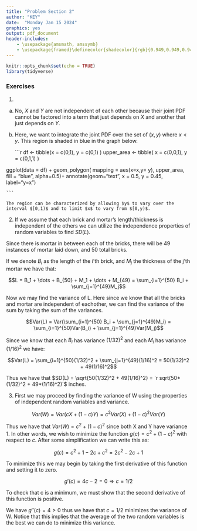 ```yaml
---
title: "Problem Section 2"
author: "KEY"
date:  "Monday Jan 15 2024"
graphics: yes
output: pdf_document
header-includes:
    - \usepackage{amsmath, amssymb}
    - \usepackage{framed}\definecolor{shadecolor}{rgb}{0.949,0.949,0.949}
---
```


```r
knitr::opts_chunk$set(echo = TRUE)
library(tidyverse)
```



### Exercises 

1. 
a.

    No, $X$ and $Y$ are not independent of each other because their joint PDF cannot be factored into a term that just depends on $X$ and another that just depends on $Y$.
    
b. 

    Here, we want to integrate the joint PDF over the set of $(x,y)$ where $x < y$. This region is shaded in blue in the graph below.

    ```r

df <- tibble(x = c(0,1),
             y = c(0,1) )
upper_area <- tibble( x = c(0,0,1), y = c(0,1,1) )

ggplot(data = df) +
  geom_polygon( mapping = aes(x=x,y= y), 
                upper_area, 
                fill = "blue",
                alpha=0.5)+ 
   annotate(geom="text", x = 0.5, y = 0.45, label="y=x")
  

    ```
   
    The region can be characterized by allowing $y$ to vary over the interval $[0,1)$ and to limit $x$ to vary from $[0,y)$. 
   
  \begin{align*}
    P(X < Y) &= \int\limits_{0}^{1} \int\limits_{0}^{y} f(x,y) dx dy, \\
    &= \int\limits_{0}^{1} \int\limits_{0}^{y} (2x +y - 2\:x\:y) dx\:dy \\
    &= \int\limits_{0}^{1} \left. x^2 + xy - x^2\:y \right\rvert_{0}^{y} dx \\
    &= \int\limits_0^{1} (2y^2-y^3)\:dy \\
    &= \left. \frac{2y^3}{3} - \frac{y^4}{4} \right\rvert_0^{1} =    \frac{5}{12}.
  \end{align*}



2. If we assume that each brick and mortar's length/thickness is independent of the others we can utilize the independence properties of random variables to find $SD(L)$.

Since there is mortar in between each of the bricks, there will be 49 instances of mortar laid down, and 50 total bricks.

If we denote $B_i$ as the length of the i'th brick, and $M_j$ the thickness of the j'th mortar we have that:

$$L = B_1 + \dots + B_{50} + M_1 + \dots + M_{49}  = \sum_{i=1}^{50} B_i + \sum_{j=1}^{49}M_j$$

Now we may find the variance of L. Here since we know that all the bricks and mortar are independent of eachother, we can find the variance of the sum by taking the sum of the variances. 

$$Var(L) = Var(\sum_{i=1}^{50} B_i + \sum_{j=1}^{49}M_i) = \sum_{i=1}^{50}Var(B_i) + \sum_{j=1}^{49}Var(M_j)$$

Since we know that each $B_i$ has variance $(1/32)^2$ and each $M_i$ has variance $(1/16)^2$ we have:

$$Var(L) = \sum_{i=1}^{50}(1/32)^2 + \sum_{j=1}^{49}(1/16)^2 = 50(1/32)^2 + 49(1/16)^2$$

Thus we have that $SD(L) = \sqrt{50(1/32)^2 + 49(1/16)^2} = `r sqrt(50*(1/32)^2 + 49*(1/16)^2)`$ inches. 


3. First we may proceed by finding the variance of W using the properties of independent random variables and variance.

$$Var(W) = Var(cX+(1-c)Y) = c^2Var(X) + (1-c)^2Var(Y)$$
     
Thus we have that $Var(W) = c^2 + (1-c)^2$ since both X and Y have variance 1. In other words, we wish to minimize the function $g(c) = c^2 + (1-c)^2$ with respect to $c$. After some simplification we can write this as:

$$g(c) = c^2 + 1 - 2c + c^2 = 2c^2 - 2c + 1$$
 
To minimize this we may begin by taking the first derivative of this function and setting it to zero.

$$g'(c) = 4c - 2 = 0 \Rightarrow c = 1/2$$

To check that c is a minimum, we must show that the second derivative of this function is positive.

We have $g''(c) = 4 >0$ thus we have that $c=1/2$ minimizes the variance of W. Notice that this implies that the average of the two random variables is the best we can do to minimize this variance. 